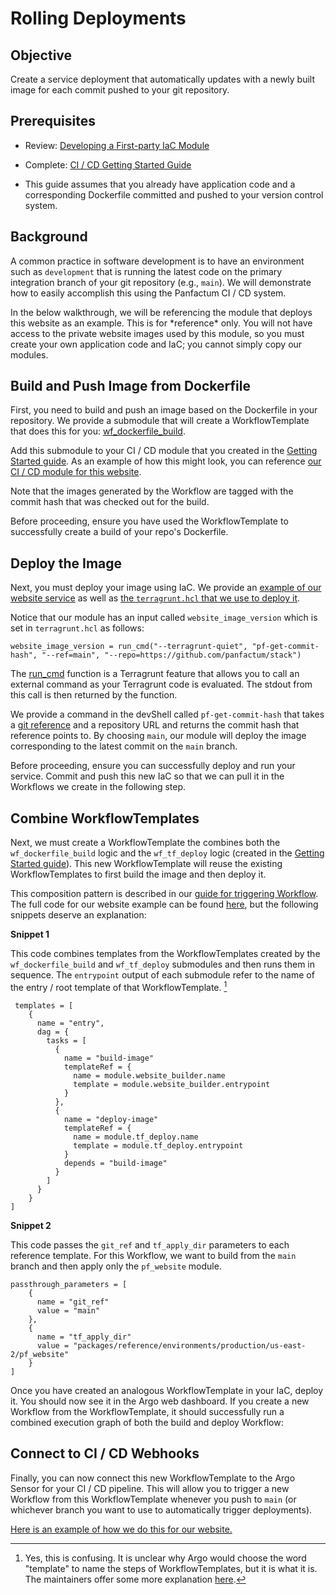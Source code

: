 

# Rolling Deployments

## Objective

Create a service deployment that automatically updates with a newly built image for each commit pushed to your git repository.

## Prerequisites

* Review: [Developing a First-party IaC Module](/docs/main/guides/iac/first-party-modules)

* Complete: [CI / CD Getting Started Guide](/docs/main/guides/cicd/getting-started)

* This guide assumes that you already have application code and a corresponding Dockerfile committed and pushed to your
  version control system.

## Background

A common practice in software development is to have an environment such as `development` that is running
the latest code on the primary integration branch of your git repository (e.g., `main`).
We will demonstrate how to easily accomplish this using the Panfactum CI / CD system.

<MarkdownAlert severity="warning">
  In the below walkthrough, we will be referencing the module that deploys this website as an example. This is for
  *reference* only. You will not have access to the private website images used by this module, so you must create
  your own application code and IaC; you cannot simply copy our modules.
</MarkdownAlert>

## Build and Push Image from Dockerfile

First, you need to build and push an image based on the Dockerfile in your repository. We provide a submodule that will
create a WorkflowTemplate that does this for you: [wf\_dockerfile\_build](/docs/main/reference/infrastructure-modules/submodule/workflow/wf_dockerfile_build).

Add this submodule to your CI / CD module that you created in the [Getting Started guide](/docs/main/guides/cicd/getting-started).
As an example of how this might look, you can reference
[our CI / CD module for this website](https://github.com/Panfactum/stack/blob/__PANFACTUM_VERSION_MAIN__/packages/reference/infrastructure/demo_cicd/website_image_builder.tf).

Note that the images generated by the Workflow are tagged with the commit hash that was checked out for the build.

Before proceeding, ensure you have used the WorkflowTemplate to successfully create a build of your repo's Dockerfile.

## Deploy the Image

Next, you must deploy your image using IaC. We provide an [example of our
website service](https://github.com/Panfactum/stack/tree/__PANFACTUM_VERSION_MAIN__/packages/reference/infrastructure/pf_website)
as well as [the `terragrunt.hcl` that we use to deploy it](https://github.com/Panfactum/stack/blob/__PANFACTUM_VERSION_MAIN__/packages/reference/environments/production/us-east-2/pf_website/terragrunt.hcl).

Notice that our module has an input called `website_image_version` which is set in `terragrunt.hcl` as follows:

```hcl
website_image_version = run_cmd("--terragrunt-quiet", "pf-get-commit-hash", "--ref=main", "--repo=https://github.com/panfactum/stack")
```

The [run\_cmd](https://terragrunt.gruntwork.io/docs/reference/built-in-functions/#run_cmd) function is a Terragrunt
feature that allows you to call an external command as your Terragrunt code is evaluated. The stdout from this
call is then returned by the function.

We provide a command in the devShell
called `pf-get-commit-hash` that takes a [git reference](https://git-scm.com/book/en/v2/Git-Internals-Git-References)
and a repository URL and returns the commit hash that reference points to.
By choosing `main`, our module will deploy the image corresponding to the latest commit on the `main` branch.

Before proceeding, ensure you can successfully deploy and run your service. Commit and push this new IaC so that
we can pull it in the Workflows we create in the following step.

## Combine WorkflowTemplates

Next, we must create a WorkflowTemplate the combines both the `wf_dockerfile_build` logic
and the `wf_tf_deploy` logic (created in the [Getting Started guide](/docs/main/guides/cicd/getting-started#create-iac-deployment-workflowtemplate)).
This new WorkflowTemplate will reuse the existing WorkflowTemplates to first build the image and then deploy it.

This composition pattern is described in our
[guide for triggering Workflow](/docs/main/guides/addons/workflow-engine/triggering-workflows#template-references). The full
code for our website example can be found [here](https://github.com/Panfactum/stack/blob/__PANFACTUM_VERSION_MAIN__/packages/reference/infrastructure/demo_cicd/website_image_builder.tf),
but the following snippets deserve an explanation:

**Snippet 1**

This code combines templates from the WorkflowTemplates created by the `wf_dockerfile_build` and `wf_tf_deploy` submodules and then
runs them in sequence. The `entrypoint` output of each submodule refer to the name of the entry / root template
of that WorkflowTemplate. [^1]

[^1]: Yes, this is confusing. It is unclear why Argo would choose the word "template" to name the steps of WorkflowTemplates,
    but it is what it is. The maintainers offer some more explanation [here](https://argo-workflows.readthedocs.io/en/latest/workflow-templates/#workflowtemplate-vs-template).

```hcl
 templates = [
    {
      name = "entry",
      dag = {
        tasks = [
          {
            name = "build-image"
            templateRef = {
              name = module.website_builder.name
              template = module.website_builder.entrypoint
            }
          },
          {
            name = "deploy-image"
            templateRef = {
              name = module.tf_deploy.name
              template = module.tf_deploy.entrypoint
            }
            depends = "build-image"
          }
        ]
      }
    }
]
```

**Snippet 2**

This code passes the `git_ref` and `tf_apply_dir` parameters to each reference template. For this Workflow,
we want to build from the `main` branch and then apply only the `pf_website` module.

```hcl
passthrough_parameters = [
    {
      name = "git_ref"
      value = "main"
    },
    {
      name = "tf_apply_dir"
      value = "packages/reference/environments/production/us-east-2/pf_website"
    }
]
```

Once you have created an analogous WorkflowTemplate in your IaC, deploy it. You should now see it in the Argo
web dashboard. If you create a new Workflow from the WorkflowTemplate, it should successfully run a combined
execution graph of both the build and deploy Workflow:

<MarkdownImage src={BuildAndDeployImg} alt="Example of a composed Workflow that both builds and deploys a container image" />

## Connect to CI / CD Webhooks

Finally, you can now connect this new WorkflowTemplate to the Argo Sensor for your CI / CD pipeline. This
will allow you to trigger a new Workflow from this WorkflowTemplate whenever you push to `main` (or whichever
branch you want to use to automatically trigger deployments).

[Here is an example of how we do this for our website.](https://github.com/Panfactum/stack/blob/__PANFACTUM_VERSION_MAIN__/packages/reference/infrastructure/demo_cicd/sensor.tf)

